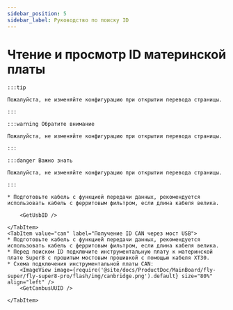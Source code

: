 ```yaml
---
sidebar_position: 5
sidebar_label: Руководство по поиску ID
---
```










# Чтение и просмотр ID материнской платы

    :::tip

    Пожалуйста, не изменяйте конфигурацию при открытии перевода страницы.

    :::

    :::warning Обратите внимание

    Пожалуйста, не изменяйте конфигурацию при открытии перевода страницы.

    :::

    :::danger Важно знать

    Пожалуйста, не изменяйте конфигурацию при открытии перевода страницы.

    :::

<Tabs>
    <TabItem value="usb" label="Получение ID USB" default>
        
    * Подготовьте кабель с функцией передачи данных, рекомендуется использовать кабель с ферритовым фильтром, если длина кабеля велика.
    
        <GetUsbID />
        
    </TabItem>
    <TabItem value="can" label="Получение ID CAN через мост USB">
    * Подготовьте кабель с функцией передачи данных, рекомендуется использовать кабель с ферритовым фильтром, если длина кабеля велика.
    * Перед поиском ID подключите инструментальную плату к материнской плате Super8 с прошитым мостовым прошивкой с помощью кабеля XT30.
    * Схема подключения инструментальной платы CAN:
        <ImageView image={require('@site/docs/ProductDoc/MainBoard/fly-super/fly-super8-pro/flash/img/canbridge.png').default} size="80%" align="left" />   
        <GetCanbusUUID />

    </TabItem>
</Tabs>
